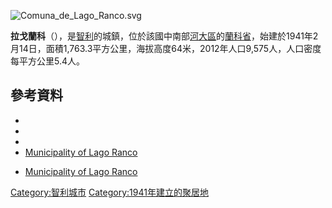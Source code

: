 [[Image:Comuna_de_Lago_Ranco.svg|right]]
{{Coord|40|19|S|72|30|W|display=title}}

'''拉戈蘭科'''（{{lang-es|Lago Ranco}}），是[[智利|智利]]的城鎮，位於該國中南部[[河大區|河大區]]的[[蘭科省|蘭科省]]，始建於1941年2月14日，面積1,763.3平方公里，海拔高度64米，2012年人口9,575人，人口密度每平方公里5.4人。

==參考資料==
*{{Cite web |url = http://www.lagoranco.cl |title = Asociación Chilena de Municipalidades |accessdate = 27 January 2011 |language = es |archive-date = 2007-02-18 |archive-url = https://web.archive.org/web/20070218095817/http://www.lagoranco.cl/udem/ |dead-url = no }}
*{{Cite web |url = http://www.lagoranco.cl |title = Municipality of Lago Ranco |accessdate = 27 January 2011 |language = es |archive-date = 2007-02-18 |archive-url = https://web.archive.org/web/20070218095817/http://www.lagoranco.cl/udem/ |dead-url = no }}
*{{Cite web |url= http://www.ine.cl/canales/chile_estadistico/censos_poblacion_vivienda/censo_pobl_vivi.php |title= National Statistics Institute |accessdate= 13 December 2010 |language= es |archive-date= 2010-07-15 |archive-url= https://web.archive.org/web/20100715195638/http://www.ine.cl/canales/chile_estadistico/censos_poblacion_vivienda/censo_pobl_vivi.php |dead-url= no }}
*[https://web.archive.org/web/20070320071510/http://www.municipalidadelagoranco.cl/ Municipality of Lago Ranco]
* {{es icon}} [https://web.archive.org/web/20070320071510/http://www.municipalidadelagoranco.cl/ Municipality of Lago Ranco]

{{Chile-geo-stub}}
[[Category:智利城市|Category:智利城市]]
[[Category:1941年建立的聚居地|Category:1941年建立的聚居地]]